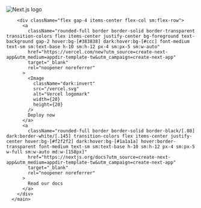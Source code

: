 <main className="flex flex-col gap-[32px] row-start-2 items-center sm:items-start">
        <Image
          className="dark:invert"
          src="/next.svg"
          alt="Next.js logo"
          width={180}
          height={38}
          priority
        />

        <div className="flex gap-4 items-center flex-col sm:flex-row">
          <a
            className="rounded-full border border-solid border-transparent transition-colors flex items-center justify-center bg-foreground text-background gap-2 hover:bg-[#383838] dark:hover:bg-[#ccc] font-medium text-sm sm:text-base h-10 sm:h-12 px-4 sm:px-5 sm:w-auto"
            href="https://vercel.com/new?utm_source=create-next-app&utm_medium=appdir-template-tw&utm_campaign=create-next-app"
            target="_blank"
            rel="noopener noreferrer"
          >
            <Image
              className="dark:invert"
              src="/vercel.svg"
              alt="Vercel logomark"
              width={20}
              height={20}
            />
            Deploy now
          </a>
          <a
            className="rounded-full border border-solid border-black/[.08] dark:border-white/[.145] transition-colors flex items-center justify-center hover:bg-[#f2f2f2] dark:hover:bg-[#1a1a1a] hover:border-transparent font-medium text-sm sm:text-base h-10 sm:h-12 px-4 sm:px-5 w-full sm:w-auto md:w-[158px]"
            href="https://nextjs.org/docs?utm_source=create-next-app&utm_medium=appdir-template-tw&utm_campaign=create-next-app"
            target="_blank"
            rel="noopener noreferrer"
          >
            Read our docs
          </a>
        </div>
      </main>